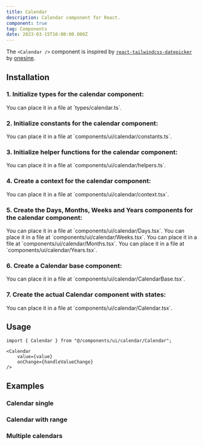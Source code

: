 ```yaml
---
title: Calendar
description: Calendar component for React.
component: true
tag: Components
date: 2023-03-15T16:00:00.000Z
---
```


<Alert variant="outline">

The `<Calendar />` component is inspired by [`react-tailwindcss-datepicker`](https://react-tailwindcss-datepicker.vercel.app/) by
[onesine](https://github.com/onesine).

</Alert>

<ComponentExample src="src/components/examples/CalendarDemo.tsx">
    <CalendarDemo />
</ComponentExample>

## Installation

### 1. Initialize types for the calendar component:

<ComponentSource src="src/types/calendar.ts" />

<Alert variant="outline">
    You can place it in a file at `types/calendar.ts`.
</Alert>

### 2. Initialize constants for the calendar component:

<ComponentSource src="src/components/ui/calendar/constants.ts" />

<Alert variant="outline">
    You can place it in a file at `components/ui/calendar/constants.ts`.
</Alert>

### 3. Initialize helper functions for the calendar component:

<ComponentSource src="src/components/ui/calendar/helpers.ts" />

<Alert variant="outline">
    You can place it in a file at `components/ui/calendar/helpers.ts`.
</Alert>

### 4. Create a context for the calendar component:

<ComponentSource src="src/components/ui/calendar/context.tsx" />

<Alert variant="outline">
    You can place it in a file at `components/ui/calendar/context.tsx`.
</Alert>

### 5. Create the Days, Months, Weeks and Years components for the calendar component:

<ComponentSource src="src/components/ui/calendar/Days.tsx" />

<Alert variant="outline">
    You can place it in a file at `components/ui/calendar/Days.tsx`.
</Alert>

<ComponentSource src="src/components/ui/calendar/Weeks.tsx" />

<Alert variant="outline">
    You can place it in a file at `components/ui/calendar/Weeks.tsx`.
</Alert>

<ComponentSource src="src/components/ui/calendar/Months.tsx" />

<Alert variant="outline">
    You can place it in a file at `components/ui/calendar/Months.tsx`.
</Alert>

<ComponentSource src="src/components/ui/calendar/Years.tsx" />

<Alert variant="outline">
    You can place it in a file at `components/ui/calendar/Years.tsx`.
</Alert>

### 6. Create a Calendar base component:

<ComponentSource src="src/components/ui/calendar/CalendarBase.tsx" />

<Alert variant="outline">
    You can place it in a file at `components/ui/calendar/CalendarBase.tsx`.
</Alert>

### 7. Create the actual Calendar component with states:

<ComponentSource src="src/components/ui/calendar/Calendar.tsx" />

<Alert variant="outline">
    You can place it in a file at `components/ui/calendar/Calendar.tsx`.
</Alert>

## Usage

```tsx
import { Calendar } from "@/components/ui/calendar/Calendar";
```

```tsx
<Calendar
    value={value}
    onChange={handleValueChange}
/>
```

## Examples

### Calendar single

<ComponentExample src="src/components/examples/CalendarDemo.tsx">
    <CalendarDemo />
</ComponentExample>

### Calendar with range

<ComponentExample src="src/components/examples/CalendarRangeDemo.tsx">
    <CalendarRangeDemo />
</ComponentExample>

### Multiple calendars

<ComponentExample src="src/components/examples/CalendarMultipleDemo.tsx">
    <CalendarMultipleDemo />
</ComponentExample>
